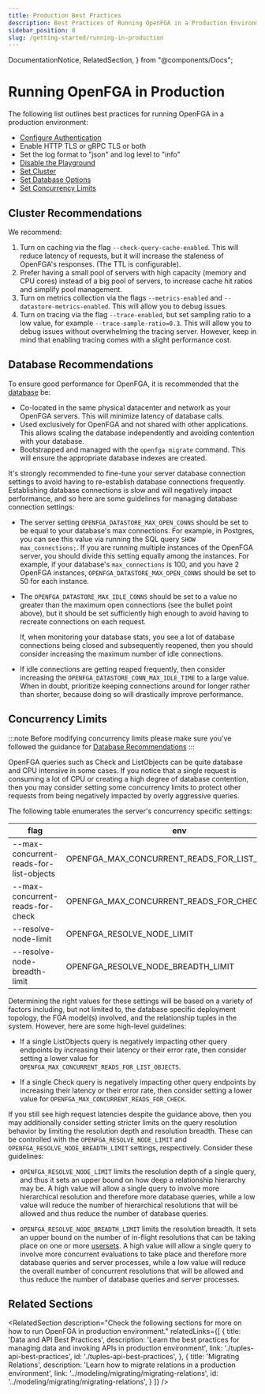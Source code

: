 ```yaml
---
title: Production Best Practices
description: Best Practices of Running OpenFGA in a Production Environment
sidebar_position: 8
slug: /getting-started/running-in-production
---
```


  DocumentationNotice,
  RelatedSection,
} from "@components/Docs";

# Running OpenFGA in Production

<DocumentationNotice />

The following list outlines best practices for running OpenFGA in a production environment:

- [Configure Authentication](./setup-openfga/docker-setup.mdx#configuring-authentication)
- Enable HTTP TLS or gRPC TLS or both
- Set the log format to "json" and log level to "info"
- [Disable the Playground](./setup-openfga/docker-setup.mdx#playground)
- [Set Cluster](#cluster-recommendations)
- [Set Database Options](#database-recommendations)
- [Set Concurrency Limits](#concurrency-limits)

## Cluster Recommendations

We recommend:

1. Turn on caching via the flag `--check-query-cache-enabled`. This will reduce latency of requests, but it will increase the staleness of OpenFGA's responses. (The TTL is configurable).
2. Prefer having a small pool of servers with high capacity (memory and CPU cores) instead of a big pool of servers, to increase cache hit ratios and simplify pool management.
3. Turn on metrics collection via the flags `--metrics-enabled` and `--datastore-metrics-enabled`. This will allow you to debug issues.
4. Turn on tracing via the flag `--trace-enabled`, but set sampling ratio to a low value, for example `--trace-sample-ratio=0.3`. This will allow you to debug issues without overwhelming the tracing server. However, keep in mind that enabling tracing comes with a slight performance cost.

## Database Recommendations

To ensure good performance for OpenFGA, it is recommended that the [database](./setup-openfga/docker-setup.mdx#configuring-data-storage) be:
- Co-located in the same physical datacenter and network as your OpenFGA servers. This will minimize latency of database calls.
- Used exclusively for OpenFGA and not shared with other applications. This allows scaling the database independently and avoiding contention with your database.
- Bootstrapped and managed with the `openfga migrate` command. This will ensure the appropriate database indexes are created.

It's strongly recommended to fine-tune your server database connection settings to avoid having to re-establish database connections frequently. Establishing database connections is slow and will negatively impact performance, and so here are some guidelines for managing database connection settings:

- The server setting `OPENFGA_DATASTORE_MAX_OPEN_CONNS` should be set to be equal to your database's max connections. For example, in Postgres, you can see this value via running the SQL query `SHOW max_connections;`. If you are running multiple instances of the OpenFGA server, you should divide this setting equally among the instances. For example, if your database's `max_connections` is 100, and you have 2 OpenFGA instances, `OPENFGA_DATASTORE_MAX_OPEN_CONNS` should be set to 50 for each instance.

- The `OPENFGA_DATASTORE_MAX_IDLE_CONNS` should be set to a value no greater than the maximum open connections (see the bullet point above), but it should be set sufficiently high enough to avoid having to recreate connections on each request.

  If, when monitoring your database stats, you see a lot of database connections being closed and subsequently reopened, then you should consider increasing the maximum number of idle connections.

- If idle connections are getting reaped frequently, then consider increasing the `OPENFGA_DATASTORE_CONN_MAX_IDLE_TIME` to a large value. When in doubt, prioritize keeping connections around for longer rather than shorter, because doing so will drastically improve performance.

## Concurrency Limits
:::note
Before modifying concurrency limits please make sure you've followed the guidance for [Database Recommendations](./#database-recommendations)
:::

OpenFGA queries such as Check and ListObjects can be quite database and CPU intensive in some cases. If you notice that a single request is consuming a lot of CPU or creating a high degree of database contention, then you may consider setting some concurrency limits to protect other requests from being negatively impacted by overly aggressive queries. 

The following table enumerates the server's concurrency specific settings:

| flag                                    | env                                           | config                           |
|-----------------------------------------|-----------------------------------------------|----------------------------------|
| --max-concurrent-reads-for-list-objects | OPENFGA_MAX_CONCURRENT_READS_FOR_LIST_OBJECTS | maxConcurrentReadsForListObjects |
| --max-concurrent-reads-for-check        | OPENFGA_MAX_CONCURRENT_READS_FOR_CHECK        | maxConcurrentReadsForCheck       |
| --resolve-node-limit                    | OPENFGA_RESOLVE_NODE_LIMIT                    | resolveNodeLimit                 |
| --resolve-node-breadth-limit            | OPENFGA_RESOLVE_NODE_BREADTH_LIMIT            | resolveNodeBreadthLimit          |


Determining the right values for these settings will be based on a variety of factors including, but not limited to, the database specific deployment topology, the FGA model(s) involved, and the relationship tuples in the system. However, here are some high-level guidelines:

* If a single ListObjects query is negatively impacting other query endpoints by increasing their latency or their error rate, then consider setting a lower value for `OPENFGA_MAX_CONCURRENT_READS_FOR_LIST_OBJECTS`.

* If a single Check query is negatively impacting other query endpoints by increasing their latency or their error rate, then consider setting a lower value for `OPENFGA_MAX_CONCURRENT_READS_FOR_CHECK`.

If you still see high request latencies despite the guidance above, then you may additionally consider setting stricter limits on the query resolution behavior by limiting the resolution depth and resolution breadth. These can be controlled with the `OPENFGA_RESOLVE_NODE_LIMIT` and `OPENFGA_RESOLVE_NODE_BREADTH_LIMIT` settings, respectively. Consider these guidelines:

* `OPENFGA_RESOLVE_NODE_LIMIT` limits the resolution depth of a single query, and thus it sets an upper bound on how deep a relationship hierarchy may be. A high value will allow a single query to involve more hierarchical resolution and therefore more database queries, while a low value will reduce the number of hierarchical resolutions that will be allowed and thus reduce the number of database queries.

* `OPENFGA_RESOLVE_NODE_BREADTH_LIMIT` limits the resolution breadth. It sets an upper bound on the number of in-flight resolutions that can be taking place on one or more [usersets](../concepts.mdx#what-is-a-user). A high value will allow a single query to involve more concurrent evaluations to take place and therefore more database queries and server processes, while a low value will reduce the overall number of concurrent resolutions that will be allowed and thus reduce the number of database queries and server processes.

## Related Sections

<RelatedSection
  description="Check the following sections for more on how to run OpenFGA in production environment."
  relatedLinks={[
    {
      title: 'Data and API Best Practices',
      description: 'Learn the best practices for managing data and invoking APIs in production environment',
      link: './tuples-api-best-practices',
      id: './tuples-api-best-practices',
    },
    {
      title: 'Migrating Relations',
      description: 'Learn how to migrate relations in a production environment',
      link: '../modeling/migrating/migrating-relations',
      id: '../modeling/migrating/migrating-relations',
    }
  ]}
/>
